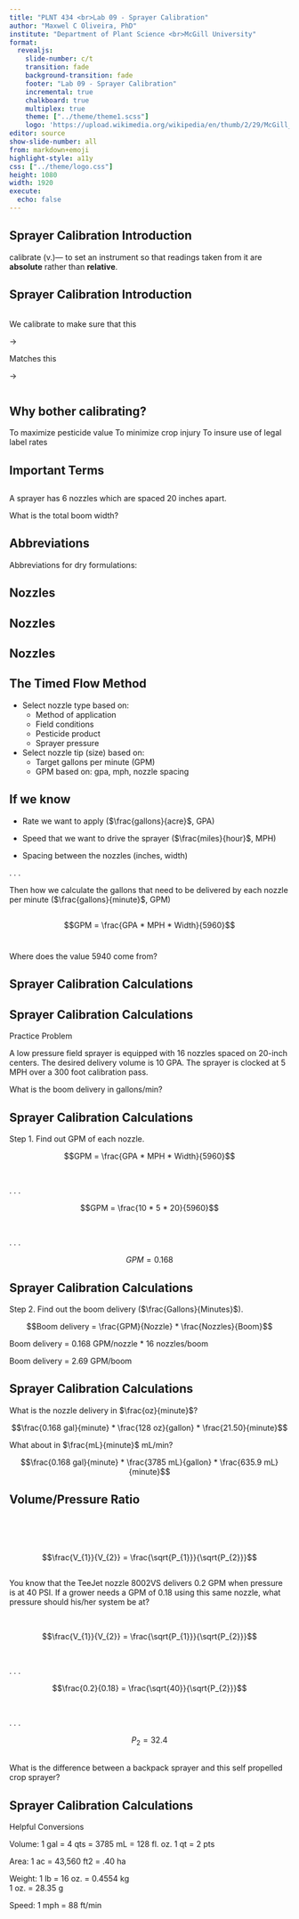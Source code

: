 ```yaml
---
title: "PLNT 434 <br>Lab 09 - Sprayer Calibration"
author: "Maxwel C Oliveira, PhD"
institute: "Department of Plant Science <br>McGill University"
format:
  revealjs: 
    slide-number: c/t
    transition: fade
    background-transition: fade
    footer: "Lab 09 - Sprayer Calibration"
    incremental: true
    chalkboard: true
    multiplex: true
    theme: ["../theme/theme1.scss"]
    logo: 'https://upload.wikimedia.org/wikipedia/en/thumb/2/29/McGill_University_CoA.svg/1200px-McGill_University_CoA.svg.png'
editor: source
show-slide-number: all
from: markdown+emoji
highlight-style: a11y
css: ["../theme/logo.css"]
height: 1080
width: 1920
execute:
  echo: false
---
```


## Sprayer Calibration Introduction

calibrate (v.)—
to set an instrument so that readings taken from it are **absolute** rather than **relative**.




## Sprayer Calibration Introduction

:::: {.columns}

::: {.column width="50%"}

We calibrate to make sure that this

-> 


Matches this

-> 

:::


::: {.column width="50%"}



:::
::::


## Why bother calibrating?


To maximize pesticide value
To minimize crop injury
To insure use of legal label rates



## Important Terms






## 


A sprayer has 6 nozzles 
which are spaced 20 inches apart. 

What is the total boom width?



## Abbreviations

Abbreviations for dry formulations:






## Nozzles




## Nozzles





## Nozzles



## The Timed Flow Method

- Select nozzle type based on:  
  - Method of application  
  - Field conditions  
  - Pesticide product  
  - Sprayer pressure   

- Select nozzle tip (size) based on:  
  - Target gallons per minute (GPM)  
  - GPM based on: gpa, mph, nozzle spacing  



## If we know

- Rate we want to apply ($\frac{gallons}{acre}$, GPA)

- Speed that we want to drive the sprayer ($\frac{miles}{hour}$, MPH)

- Spacing between the nozzles (inches, width)

. . . 

Then how we calculate the gallons that need to be delivered by each nozzle per minute ($\frac{gallons}{minute}$, GPM)



## 


$$GPM = \frac{GPA * MPH * Width}{5960}$$
<br>

Where does the value 5940 come from?


## Sprayer Calibration Calculations






## Sprayer Calibration Calculations


[Practice Problem]{.blue}


A low pressure field sprayer is equipped with 16 nozzles spaced on 20-inch centers. The desired delivery volume is 10 GPA.  The sprayer is clocked at 5 MPH over a 300 foot calibration pass.




What is the boom delivery in gallons/min?




## Sprayer Calibration Calculations


Step 1. Find out GPM of each nozzle.


$$GPM = \frac{GPA * MPH * Width}{5960}$$

<br>

. . . 


$$GPM = \frac{10 * 5 * 20}{5960}$$

<br>

. . . 

$$GPM = 0.168$$


## Sprayer Calibration Calculations


Step 2. Find out the boom delivery ($\frac{Gallons}{Minutes}$).


$$Boom delivery = \frac{GPM}{Nozzle} * \frac{Nozzles}{Boom}$$


Boom delivery = 0.168 GPM/nozzle * 16 nozzles/boom



Boom delivery = 2.69 GPM/boom 




## Sprayer Calibration Calculations



What is the nozzle delivery in $\frac{oz}{minute}$?


$$\frac{0.168 gal}{minute} * \frac{128 oz}{gallon} * \frac{21.50}{minute}$$


What about in $\frac{mL}{minute}$ mL/min?

$$\frac{0.168 gal}{minute} * \frac{3785 mL}{gallon} * \frac{635.9 mL}{minute}$$



## Volume/Pressure Ratio

<br><br><br>

<center>

::: r-fit-text
$$\frac{V_{1}}{V_{2}} = \frac{\sqrt{P_{1}}}{\sqrt{P_{2}}}$$
:::
</center>



## 


You know that the TeeJet nozzle 8002VS delivers 0.2 GPM when pressure is at 40 PSI. If a grower needs a GPM of 0.18 using this same nozzle, what pressure should his/her system be at?  

<br>


$$\frac{V_{1}}{V_{2}} = \frac{\sqrt{P_{1}}}{\sqrt{P_{2}}}$$

<br>

. . . 

$$\frac{0.2}{0.18} = \frac{\sqrt{40}}{\sqrt{P_{2}}}$$

<br> 

. . . 

$$P_{2} = 32.4$$


## 












## 


What is the difference between a backpack sprayer and this self propelled crop sprayer?





## Sprayer Calibration Calculations

Helpful Conversions


Volume:	1 gal = 4 qts = 3785 mL = 128 fl. oz.
			1 qt = 2 pts

Area:		1 ac = 43,560 ft2 = .40 ha

Weight:	1 lb = 16 oz. = 0.4554 kg	
			1 oz. = 28.35 g

Speed:	1 mph = 88 ft/min














